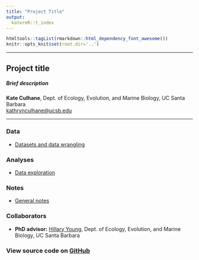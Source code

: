 ```yaml
---
title: "Project Title"
output:
  katereR::t_index
---
```


```r
htmltools::tagList(rmarkdown::html_dependency_font_awesome())
knitr::opts_knit$set(root.dir='..')
```

***

<div class = "summary">

# Project title

##### Brief description

**Kate Culhane**, Dept. of Ecology, Evolution, and Marine Biology, UC Santa Barbara  
[kathrynculhane@ucsb.edu](kathrynculhane@ucsb.edu)
[<i class="fa fa-github"></i>](https://github.com/katekathrynkat/)
[<i class="fa fa-twitter"></i>](https://twitter.com/katekathrynkat/)

</div>

***

### <i class="fa fa-table fa-fw"></i> Data

- [Datasets and data wrangling](https://katekathrynkat.github.io/PROJECT/00_datasets.html)

### <i class="fa fa-chart-line fa-fw"></i> Analyses

- [Data exploration](https://katekathrynkat.github.io/PROJECT/01_data_exploration.html)

### <i class="fa fa-sticky-note fa-fw"></i> Notes

- [General notes](https://katekathrynkat.github.io/PROJECT/99_notes.html)

### <i class="fa fa-users fa-fw"></i> Collaborators

- **PhD advisor:** [Hillary Young](https://young-lab.eemb.ucsb.edu/), Dept. of Ecology, Evolution, and Marine Biology, UC Santa Barbara

### [<i class="fa fa-github fa-fw"></i>](https://github.com/katekathrynkat/PROJECT_PATH) View source code on [GitHub](https://github.com/katekathrynkat/PROJECT_PATH)

